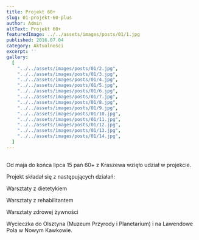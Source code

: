 ```yaml
---
title: Projekt 60+
slug: 01-projekt-60-plus
author: Admin
altText: Projekt 60+
featuredImage: ../../assets/images/posts/01/1.jpg
published: 2016.07.04
category: Aktualności
excerpt: ''
gallery:
  [
    "../../assets/images/posts/01/2.jpg",
    "../../assets/images/posts/01/3.jpg",
    "../../assets/images/posts/01/4.jpg",
    "../../assets/images/posts/01/5.jpg",
    "../../assets/images/posts/01/6.jpg",
    "../../assets/images/posts/01/7.jpg",
    "../../assets/images/posts/01/8.jpg",
    "../../assets/images/posts/01/9.jpg",
    "../../assets/images/posts/01/10.jpg",
    "../../assets/images/posts/01/11.jpg",
    "../../assets/images/posts/01/12.jpg",
    "../../assets/images/posts/01/13.jpg",
    "../../assets/images/posts/01/14.jpg",
  ]
---
```


##

<p>Od maja do końca lipca 15 pań 60+ z Kraszewa wzięło udział w projekcie.</p>
<p>Projekt składał się z następujących działań:</p>
<p>
  <p>Warsztaty z dietetykiem</p>
  <p>Warsztaty z rehabilitantem</p>
  <p>Warsztaty zdrowej żywności</p>
  <p>
    Wycieczka do Olsztyna (Muzeum Przyrody i Planetarium) i na Lawendowe Pola w
    Nowym Kawkowie.
  </p>
</p>
